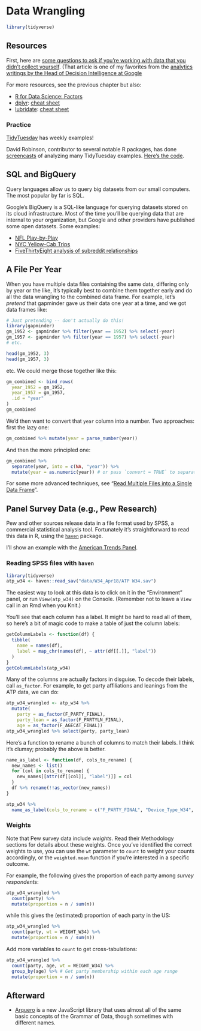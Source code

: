 
# Data Wrangling

```r
library(tidyverse)
```


## Resources

First, here are [some questions to ask if you're working with data that you didn't collect yourself](http://bit.ly/quaesita_notyours).
(That article is one of my favorites from the [analytics writings by the Head of Decision Intelligence at Google](https://decision.substack.com/p/analytics-the-complete-minicourse)


For more resources, see the previous chapter but also:

* [R for Data Science: Factors](https://r4ds.had.co.nz/factors.html)
* [dplyr](https://dplyr.tidyverse.org/): [cheat sheet](https://github.com/rstudio/cheatsheets/blob/master/data-transformation.pdf)
* [lubridate](https://lubridate.tidyverse.org/): [cheat sheet](https://rawgit.com/rstudio/cheatsheets/master/lubridate.pdf)

### Practice

[TidyTuesday](https://github.com/rfordatascience/tidytuesday) has weekly examples!

David Robinson, contributor to several notable R packages, has done [screencasts](https://www.youtube.com/user/safe4democracy/videos)
of analyzing many TidyTuesday examples. [Here's the code](https://github.com/dgrtwo/data-screencasts).

## SQL and BigQuery

Query languages allow us to query big datasets from our small computers. The most
popular by far is SQL.

Google's BigQuery is a SQL-like language for querying datasets stored on its
cloud infrastructure. Most of the time you'll be querying data that are internal
to your organization, but Google and other providers have published some open
datasets. Some examples:

* [NFL Play-by-Play](https://calogica.com/r/bigquery/2020/08/18/r-bigquery.html)
* [NYC Yellow-Cab Trips](https://cfss.uchicago.edu/notes/sql-databases/#interacting-with-google-bigquery-via-dplyr)
* [FiveThirtyEight analysis of subreddit relationships](https://github.com/fivethirtyeight/data/tree/master/subreddit-algebra)

## A File Per Year

When you have multiple data files containing the same data, differing only by year or the like, it's typically best to combine them together early and do all the data wrangling to the combined data frame. For example, let's *pretend* that gapminder gave us their data one year at a time, and we got data frames like:

```r
# Just pretending -- don't actually do this!
library(gapminder)
gm_1952 <- gapminder %>% filter(year == 1952) %>% select(-year)
gm_1957 <- gapminder %>% filter(year == 1957) %>% select(-year)
# etc.
```

```r
head(gm_1952, 3)
head(gm_1957, 3)
```

etc. We could merge those together like this:

```r
gm_combined <- bind_rows(
  year_1952 = gm_1952,
  year_1957 = gm_1957,
  .id = "year"
)
gm_combined
```

We'd then want to convert that `year` column into a number. Two approaches: first the lazy one:

```r
gm_combined %>% mutate(year = parse_number(year))
```

And then the more principled one:

```r
gm_combined %>% 
  separate(year, into = c(NA, "year")) %>% 
  mutate(year = as.numeric(year)) # or pass `convert = TRUE` to separate
```

For some more advanced techniques, see "[Read Multiple Files into a Single Data Frame](https://www.mjandrews.org/blog/readmultifile/)".

## Panel Survey Data (e.g., Pew Research)

Pew and other sources release data in a file format used by SPSS, a commercial
statistical analysis tool. Fortunately it's straightforward to read this data
in R, using the [`haven`](https://haven.tidyverse.org/) package.

I'll show an example with the [American Trends Panel](https://www.pewresearch.org/our-methods/u-s-surveys/the-american-trends-panel/).

### Reading SPSS files with `haven`

```r
library(tidyverse)
atp_w34 <- haven::read_sav("data/W34_Apr18/ATP W34.sav")
```

The easiest way to look at this data is to click on it in the "Environment" panel,
or run `View(atp_w34)` on the Console. (Remember not to leave a `View` call in
an Rmd when you Knit.)

You'll see that each column has a label. It might be hard to read all of them, so
here's a bit of magic code to make a table of just the column labels:

```r
getColumnLabels <- function(df) {
  tibble(
    name = names(df),
    label = map_chr(names(df), ~ attr(df[[.]], "label"))
  )
}
getColumnLabels(atp_w34)
```



Many of the columns are actually factors in disguise. To decode their labels,
call `as_factor`. For example, to get party affiliations and leanings from
the ATP data, we can do:

```r
atp_w34_wrangled <- atp_w34 %>% 
  mutate(
    party = as_factor(F_PARTY_FINAL),
    party_lean = as_factor(F_PARTYLN_FINAL),
    age = as_factor(F_AGECAT_FINAL))
atp_w34_wrangled %>% select(party, party_lean)
```

Here's a function to rename a bunch of columns to match their labels. I think it's clumsy; probably the above is better.

```r
name_as_label <- function(df, cols_to_rename) {
  new_names <- list()
  for (col in cols_to_rename) {
    new_names[[attr(df[[col]], "label")]] = col
  }
  df %>% rename(!!as_vector(new_names))
}

atp_w34 %>% 
  name_as_label(cols_to_rename = c("F_PARTY_FINAL", "Device_Type_W34", "LANGUAGE_W34"))
```


### Weights

Note that Pew survey data include *weights*. Read their Methodology sections for details about these weights.
Once you've identified the correct weights to use, you can use the `wt` parameter to `count`
to weight your counts accordingly, or the `weighted.mean` function if you're interested in a
specific outcome.

For example, the following gives the proportion of each party among *survey respondents*:

```r
atp_w34_wrangled %>% 
  count(party) %>% 
  mutate(proportion = n / sum(n))
```

while this gives the (estimated) proportion of each party in the US:

```r
atp_w34_wrangled %>% 
  count(party, wt = WEIGHT_W34) %>% 
  mutate(proportion = n / sum(n))
```

Add more variables to `count` to get cross-tabulations:

```r
atp_w34_wrangled %>% 
  count(party, age, wt = WEIGHT_W34) %>% 
  group_by(age) %>% # Get party membership within each age range
  mutate(proportion = n / sum(n))
```




## Afterward

* [Arquero](https://observablehq.com/@uwdata/introducing-arquero) is a new
  JavaScript library that uses almost all of the same basic concepts
  of the Grammar of Data, though sometimes with different names.
